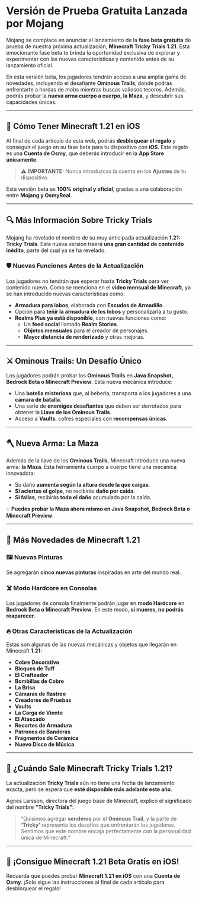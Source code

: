<Cover src="https://www.minecraft.net/content/dam/minecraftnet/games/minecraft/key-art/Tricky-Trials_Carousel-B-Left-768_Mace_1200x670.jpg" alt="Imagen de Minecraft Tricky Trials - desde osmyreal.com" caption="osmyreal.com" />

# Versión de Prueba Gratuita Lanzada por Mojang

Mojang se complace en anunciar el lanzamiento de la **fase beta gratuita** de prueba de nuestra próxima actualización, **Minecraft Tricky Trials 1.21**. Esta emocionante fase beta te brinda la oportunidad exclusiva de explorar y experimentar con las nuevas características y contenido antes de su lanzamiento oficial.

En esta versión beta, los jugadores tendrán acceso a una amplia gama de novedades, incluyendo el desafiante **Ominous Trails**, donde podrás enfrentarte a hordas de mobs mientras buscas valiosos tesoros. Además, podrás probar la **nueva arma cuerpo a cuerpo, la Maza**, y descubrir sus capacidades únicas.

---

## 📌 Cómo Tener Minecraft 1.21 en iOS  

Al final de cada artículo de esta web, podrás **desbloquear el regalo** y conseguir el juego en su fase beta para tu dispositivo con **iOS**. Este regalo es una **Cuenta de Osmy**, que deberás introducir en la **App Store únicamente**.  

> ⚠️ **IMPORTANTE:** Nunca introduzcas la cuenta en los **Ajustes** de tu dispositivo.  

Esta versión beta es **100% original y oficial**, gracias a una colaboración entre **Mojang y OsmyReal**.

---

## 🔍 Más Información Sobre Tricky Trials  

Mojang ha revelado el nombre de su muy anticipada actualización **1.21: Tricky Trials**. Esta nueva versión traerá **una gran cantidad de contenido inédito**, parte del cual ya se ha revelado.

### 🛡️ **Nuevas Funciones Antes de la Actualización**
Los jugadores no tendrán que esperar hasta **Tricky Trials** para ver contenido nuevo. Como se menciona en el **video mensual de Minecraft**, ya se han introducido nuevas características como:

- **Armadura para lobos**, elaborada con **Escudos de Armadillo**.
- Opción para **teñir la armadura de los lobos** y personalizarla a tu gusto.
- **Realms Plus ya está disponible**, con nuevas funciones como:
  - Un **feed social** llamado **Realm Stories**.
  - **Objetos mensuales** para el creador de personajes.
  - **Mayor distancia de renderizado** y otras mejoras.

---

## ⚔️ Ominous Trails: Un Desafío Único  

Los jugadores podrán probar los **Ominous Trails** en **Java Snapshot, Bedrock Beta o Minecraft Preview**. Esta nueva mecánica introduce:

- Una **botella misteriosa** que, al beberla, transporta a los jugadores a una **cámara de batalla**.
- Una serie de **enemigos desafiantes** que deben ser derrotados para obtener la **Llave de los Ominous Trails**.
- Acceso a **Vaults**, cofres especiales con **recompensas únicas**.

---

## 🪓 Nueva Arma: La Maza  

Además de la llave de los **Ominous Trails**, Minecraft introduce una nueva arma: **la Maza**. Esta herramienta cuerpo a cuerpo tiene una mecánica innovadora:

- Su daño **aumenta según la altura desde la que caigas**.
- **Si aciertas el golpe**, no recibirás **daño por caída**.
- **Si fallas**, recibirás **todo el daño** acumulado por la caída.

💡 **Puedes probar la Maza ahora mismo en Java Snapshot, Bedrock Beta o Minecraft Preview**.

---

## 🎨 Más Novedades de Minecraft 1.21  

### 🖼️ **Nuevas Pinturas**
Se agregarán **cinco nuevas pinturas** inspiradas en arte del mundo real.

### ☠️ **Modo Hardcore en Consolas**
Los jugadores de consola finalmente podrán jugar en **modo Hardcore** en **Bedrock Beta o Minecraft Preview**. En este modo, **si mueres, no podrás reaparecer**.

### 🔥 **Otras Características de la Actualización**
Estas son algunas de las nuevas mecánicas y objetos que llegarán en Minecraft **1.21**:

- **Cobre Decorativo**
- **Bloques de Tuff**
- **El Crafteador**
- **Bombillas de Cobre**
- **La Brisa**
- **Cámaras de Rastreo**
- **Creadores de Pruebas**
- **Vaults**
- **La Carga de Viento**
- **El Atascado**
- **Recortes de Armadura**
- **Patrones de Banderas**
- **Fragmentos de Cerámica**
- **Nuevo Disco de Música**

---

## 📅 ¿Cuándo Sale Minecraft Tricky Trials 1.21?

La actualización **Tricky Trials** aún no tiene una fecha de lanzamiento exacta, pero se espera que **esté disponible más adelante este año**.  

Agnes Larsson, directora del juego base de Minecraft, explicó el significado del nombre **"Tricky Trials"**:
> “Quisimos agregar **senderos** por el **Ominous Trail**, y la parte de **‘Tricky’** representa los desafíos que enfrentarán los jugadores. Sentimos que este nombre encaja perfectamente con la personalidad única de Minecraft.”

---

## 🎁 ¡Consigue Minecraft 1.21 Beta Gratis en iOS!  

Recuerda que puedes probar **Minecraft 1.21 en iOS** con una **Cuenta de Osmy**. ¡Solo sigue las instrucciones al final de cada artículo para desbloquear el regalo!

